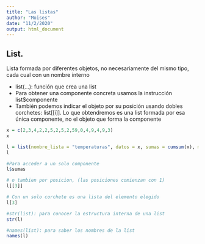 ```yaml
---
title: "Las listas"
author: "Moises"
date: "11/2/2020"
output: html_document
---
```


## List. 
Lista formada por diferentes objetos, no necesariamente del mismo tipo, cada cual con un nombre interno

- list(...): función que crea una list 
- Para obtener una componente concreta usamos la instrucción list$componente
- También podemos indicar el objeto por su posición usando dobles corchetes: list[[i]]. Lo que obtendremos es una list formada por esa única componente, no el objeto que forma la componente
```r
x = c(2,3,4,2,2,5,2,5,2,59,0,4,9,4,9,3)
x

l = list(nombre_lista = "temperaturas", datos = x, sumas = cumsum(x), media_lista = mean(x), suma_lista = sum(x))
l

#Para acceder a un solo componente
l$sumas

# o tambien por posicion, (las posiciones comienzan con 1)
l[[3]]

# Con un solo corchete es una lista del elemento elegido
l[3]

#str(list): para conocer la estructura interna de una list
str(l)

#names(list): para saber los nombres de la list
names(l)

```
